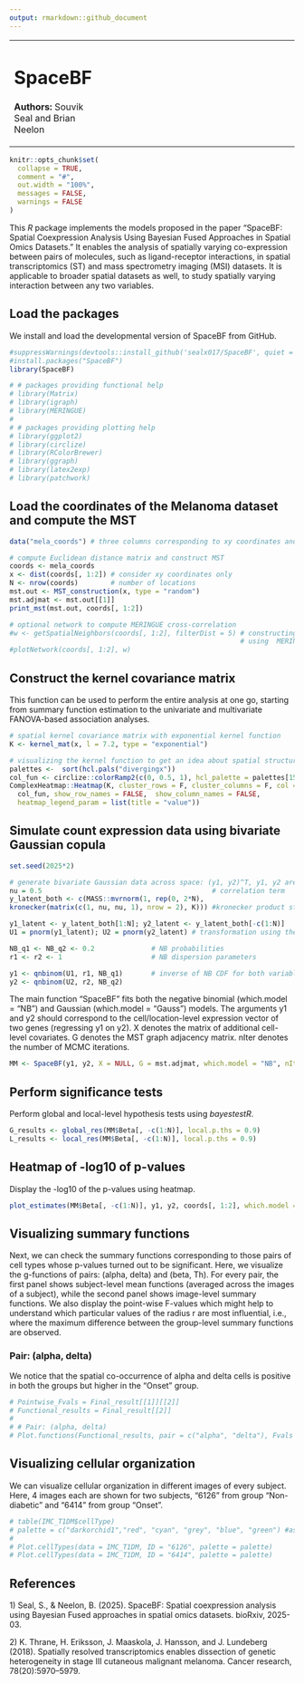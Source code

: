 ```yaml
---
output: rmarkdown::github_document
---
```


<table style="width:100%">
  <tr>
    <td style="text-align:left; vertical-align:middle;">
      <h1>SpaceBF</h1>
      <p><strong>Authors:</strong> Souvik Seal and Brian Neelon</p>
    </td>
    <td style="text-align:right; padding-left:400px;">
      <img src="SpaceBF_logo.png" width="140" height="150"/>
    </td>
  </tr>
</table>

```r
knitr::opts_chunk$set(
  collapse = TRUE,
  comment = "#",
  out.width = "100%",
  messages = FALSE,
  warnings = FALSE
)
```

This *R* package implements the models proposed in the paper "SpaceBF: Spatial Coexpression Analysis Using Bayesian Fused Approaches in Spatial Omics Datasets." It enables the analysis of spatially varying co-expression between pairs of molecules, such as ligand-receptor interactions, in spatial transcriptomics (ST) and mass spectrometry imaging (MSI) datasets. It is applicable to broader spatial datasets as well, to study spatially varying interaction between any two variables. 

## Load the packages

We install and load the developmental version of SpaceBF from GitHub.
```r

#suppressWarnings(devtools::install_github('sealx017/SpaceBF', quiet = TRUE))
#install.packages("SpaceBF")
library(SpaceBF)

# # packages providing functional help
# library(Matrix)
# library(igraph)
# library(MERINGUE)
# 
# # packages providing plotting help
# library(ggplot2)
# library(circlize)
# library(RColorBrewer)
# library(ggraph)
# library(latex2exp)
# library(patchwork)

```

## Load the coordinates of the Melanoma dataset and compute the MST

```r
data("mela_coords") # three columns corresponding to xy coordinates and celltypes

# compute Euclidean distance matrix and construct MST
coords <- mela_coords
x <- dist(coords[, 1:2]) # consider xy coordinates only
N <- nrow(coords)        # number of locations
mst.out <- MST_construction(x, type = "random")
mst.adjmat <- mst.out[[1]]
print_mst(mst.out, coords[, 1:2])

# optional network to compute MERINGUE cross-correlation
#w <- getSpatialNeighbors(coords[, 1:2], filterDist = 5) # constructing Delauney netwrok 
                                                         # using  MERINGUE
#plotNetwork(coords[, 1:2], w)
```



## Construct the kernel covariance matrix

This function can be used to perform the entire analysis at one go, starting from summary function estimation to the univariate and multivariate FANOVA-based association analyses. 
```r

# spatial kernel covariance matrix with exponential kernel function
K <- kernel_mat(x, l = 7.2, type = "exponential") 

# visualizing the kernel function to get an idea about spatial structure
palettes <-  sort(hcl.pals("divergingx"))
col_fun <- circlize::colorRamp2(c(0, 0.5, 1), hcl_palette = palettes[15], reverse = T) # spectral palette
ComplexHeatmap::Heatmap(K, cluster_rows = F, cluster_columns = F, col = 
  col_fun, show_row_names = FALSE,  show_column_names = FALSE, 
  heatmap_legend_param = list(title = "value"))

```

## Simulate count expression data using bivariate Gaussian copula

```r
set.seed(2025*2)

# generate bivariate Gaussian data across space: (y1, y2)^T, y1, y2 are N x 1
nu = 0.5                                          # correlation term 
y_latent_both <- c(MASS::mvrnorm(1, rep(0, 2*N), 
kronecker(matrix(c(1, nu, nu, 1), nrow = 2), K))) #kronecker product sturcture

y1_latent <- y_latent_both[1:N]; y2_latent <- y_latent_both[-c(1:N)]
U1 = pnorm(y1_latent); U2 = pnorm(y2_latent) # transformation using the CDF of standard normal

NB_q1 <- NB_q2 <- 0.2              # NB probabilities 
r1 <- r2 <- 1                      # NB dispersion parameters

y1 <- qnbinom(U1, r1, NB_q1)       # inverse of NB CDF for both variables
y2 <- qnbinom(U2, r2, NB_q2)

```


The main function "SpaceBF" fits both the negative binomial (which.model = "NB") and Gaussian (which.model = "Gauss") models. The arguments y1 and y2 should correspond to the cell/location-level expression vector of two genes (regressing y1 on y2). X denotes the matrix of additional cell-level covariates. G denotes the MST graph adjacency matrix. nIter denotes the number of MCMC iterations. 


```r
MM <- SpaceBF(y1, y2, X = NULL, G = mst.adjmat, which.model = "NB", nIter = 500)
```

## Perform significance tests
Perform global and local-level hypothesis tests using *bayestestR*. 

```r
G_results <- global_res(MM$Beta[, -c(1:N)], local.p.ths = 0.9)
L_results <- local_res(MM$Beta[, -c(1:N)], local.p.ths = 0.9)
```

## Heatmap of -log10 of p-values 
Display the -log10 of the p-values using heatmap.

```r
plot_estimates(MM$Beta[, -c(1:N)], y1, y2, coords[, 1:2], which.model = "NB")

```

## Visualizing summary functions
Next, we can check the summary functions corresponding to those pairs of cell types whose p-values turned out to be significant. Here, we visualize the g-functions of pairs: (alpha, delta) and (beta, Th). For every pair, the first panel shows subject-level mean functions (averaged across the images of a subject), while the second panel shows image-level summary functions. We also display the point-wise F-values which might help to understand which particular values of the radius r are most influential, i.e., where the maximum difference between the group-level summary functions are observed. 

### Pair: (alpha, delta)

We notice that the spatial co-occurrence of alpha and delta cells is positive in both the groups but higher in the "Onset" group.

```r
# Pointwise_Fvals = Final_result[[1]][[2]]
# Functional_results = Final_result[[2]]
# 
# # Pair: (alpha, delta)
# Plot.functions(Functional_results, pair = c("alpha", "delta"), Fvals = Pointwise_Fvals)

```

## Visualizing cellular organization

We can visualize cellular organization in different images of every subject. Here, 4 images each are shown for two subjects, "6126" from group "Non-diabetic" and "6414" from group "Onset". 

```r
# table(IMC_T1DM$cellType)
# palette = c("darkorchid1","red", "cyan", "grey", "blue", "green") #assign colors to cell types 
# 
# Plot.cellTypes(data = IMC_T1DM, ID = "6126", palette = palette)
# Plot.cellTypes(data = IMC_T1DM, ID = "6414", palette = palette)

```


## References

1\) Seal, S., & Neelon, B. (2025). SpaceBF: Spatial coexpression analysis using Bayesian Fused approaches in spatial omics datasets. bioRxiv, 2025-03.

2\) K. Thrane, H. Eriksson, J. Maaskola, J. Hansson, and J. Lundeberg (2018). Spatially resolved transcriptomics enables dissection of genetic heterogeneity in stage III cutaneous malignant melanoma. Cancer research, 78(20):5970–5979.



